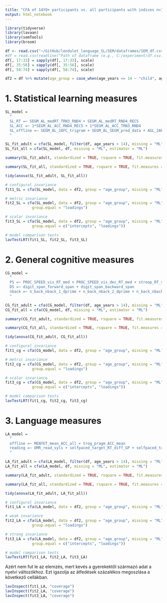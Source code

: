 ```yaml
---
title: "CFA of 14YO+ participants vs. all participants with indices n>100"
output: html_notebook
---
```


```r
library(tidyverse)
library(lavaan)
library(semTools)
library(broom)
```

```r
df <- read.csv("~/GitHub/lendulet_language_SL/SEM/dataframes/SEM_df.csv")
#df = read.csv(readline("Path of dataframe (e.g., C:/experiment/df.csv): "))
df[, 17:33] = sapply(df[, 17:33], scale)
df[, 35:56] = sapply(df[, 35:56], scale)
df[, 58:74] = sapply(df[, 58:74], scale)
```

```r
df2 = df %>% mutate(age_group = case_when(age_years <= 14 ~ "child", age_years > 14 ~ "adult"))

```


# 1. Statistical learning measures

```r
SL_model =
  "
  SL_RT =~ SEGM_AL_medRT_TRN3_RND4 + SEGM_AL_medRT_RND4_REC5
  SL_ACC =~ 1*SEGM_AL_ACC_RND4_REC5 + 1*SEGM_AL_ACC_TRN3_RND4
  SL_offline =~ SEGM_AL_2AFC_trigram + SEGM_AL_SEGM_prod_data + AGL_2AFC_phr + AGL_2AFC_sent + AGL_prod
  "
```

```r
SL_fit_adult = cfa(SL_model, filter(df, age_years > 14), missing = "ML", estimator = "ML")
SL_fit_all = cfa(SL_model, df, missing = "ML", estimator = "ML")
```

```r
summary(SL_fit_adult, standardized = TRUE, rsquare = TRUE, fit.measures = TRUE)
```

```r
summary(SL_fit_all, standardized = TRUE, rsquare = TRUE, fit.measures = TRUE)
```

```r
tidy(anova(SL_fit_adult, SL_fit_all))
```


```r

# configural invariance
fit1_SL = cfa(SL_model, data = df2, group = "age_group", missing = "ML", estimator = "ML")

# metric invariance
fit2_SL = cfa(SL_model, data = df2, group = "age_group", missing = "ML", estimator = "ML",
            group.equal = "loadings")

# scalar invariance
fit3_SL = cfa(SL_model, data = df2, group = "age_group", missing = "ML", estimator = "ML",
            group.equal = c("intercepts", "loadings"))

# model comparison tests
lavTestLRT(fit1_SL, fit2_SL, fit3_SL)
```

# 2. General cognitive measures

```r
CG_model =
  "
  PS =~ PROC_SPEED_vis_RT_med + PROC_SPEED_vis_dec_RT_med + stroop_RT_score + simon_RT_score
  DS =~ digit_span_forward_span + digit_span_backward_span
  nback =~ n_back_nback_1_dprime + n_back_nback_2_dprime + n_back_nback_3_dprime
  "
```

```r
CG_fit_adult = cfa(CG_model, filter(df, age_years > 14), missing = "ML", estimator = "ML")
CG_fit_all = cfa(CG_model, df, missing = "ML", estimator = "ML")
```

```r
summary(CG_fit_adult, standardized = TRUE, rsquare = TRUE, fit.measures = TRUE)
```

```r
summary(CG_fit_all, standardized = TRUE, rsquare = TRUE, fit.measures = TRUE)
```

```r
tidy(anova(CG_fit_adult, CG_fit_all))
```

```r

# configural invariance
fit1_cg = cfa(CG_model, data = df2, group = "age_group", missing = "ML", estimator = "ML")

# metric invariance
fit2_cg = cfa(CG_model, data = df2, group = "age_group", missing = "ML", estimator = "ML",
            group.equal = "loadings")

# scalar invariance
fit3_cg = cfa(CG_model, data = df2, group = "age_group", missing = "ML", estimator = "ML",
            group.equal = c("intercepts", "loadings"))

# model comparison tests
lavTestLRT(fit1_cg, fit2_cg, fit3_cg)
```



# 3. Language measures

```r
LA_model =
  "
  offline =~ MENYET_mean_ACC_all + trog_pragm_ACC_mean
  reading =~ OMR_read_syls + selfpaced_target_RT_diff_GP + selfpaced_target_RT_diff_sertes
  "
```

```r
LA_fit_adult = cfa(LA_model, filter(df, age_years > 14), missing = "ML", estimator = "ML")
LA_fit_all = cfa(LA_model, df, missing = "ML", estimator = "ML")
```

```r
summary(LA_fit_adult, standardized = TRUE, rsquare = TRUE, fit.measures = TRUE)
```

```r
summary(LA_fit_all, standardized = TRUE, rsquare = TRUE, fit.measures = TRUE)
```

```r
tidy(anova(LA_fit_adult, LA_fit_all))
```


```r

# configural invariance
fit1_LA = cfa(LA_model, data = df2, group = "age_group", missing = "ML", estimator = "ML")

# weak invariance
fit2_LA = cfa(LA_model, data = df2, group = "age_group", missing = "ML", estimator = "ML",
            group.equal = "loadings")

# strong invariance
fit3_LA = cfa(LA_model, data = df2, group = "age_group", missing = "ML", estimator = "ML",
            group.equal = c("intercepts", "loadings"))

# model comparison tests
lavTestLRT(fit1_LA, fit2_LA, fit3_LA)
```
Azért nem fut le az elemzés, mert kevés a gyerekektől származó adat a nyelvi változókhoz. Ezt igazolja az átfedések százalékos megoszlása a következő cellákban.

```r
lavInspect(fit1_LA, "coverage")
lavInspect(fit2_LA, "coverage")
lavInspect(fit3_LA, "coverage")
```

